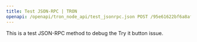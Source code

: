 ---
title: Test JSON-RPC | TRON
openapi: /openapi/tron_node_api/test_jsonrpc.json POST /95e61622bf6a8af293978377718e3b77/jsonrpc
---

This is a test JSON-RPC method to debug the Try it button issue.
